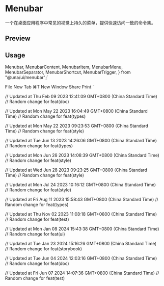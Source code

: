 

<Meta of={MenubarStories} />

<RadixPrimitiveDocsButton name='menubar' />

# Menubar

一个在桌面应用程序中常见的视觉上持久的菜单，提供快速访问一致的命令集。

## Preview

<Canvas of={MenubarStories.Default} />

## Usage

  Menubar,
  MenubarContent,
  MenubarItem,
  MenubarMenu,
  MenubarSeparator,
  MenubarShortcut,
  MenubarTrigger,
} from "@una/ui/menubar";`

  <MenubarMenu>
    <MenubarTrigger>File</MenubarTrigger>
    <MenubarContent>
      <MenubarItem>
        New Tab <MenubarShortcut>⌘T</MenubarShortcut>
      </MenubarItem>
      <MenubarItem>New Window</MenubarItem>
      <MenubarSeparator />
      <MenubarItem>Share</MenubarItem>
      <MenubarSeparator />
      <MenubarItem>Print</MenubarItem>
    </MenubarContent>
  </MenubarMenu>
</Menubar>`

<Source code={importCode} language='ts' dark />
<Source code={usageCode} language='tsx' dark />

// Updated at Thu Feb 09 2023 12:41:09 GMT+0800 (China Standard Time)
// Random change for feat(doc)

// Updated at Mon May 22 2023 16:04:49 GMT+0800 (China Standard Time)
// Random change for feat(types)

// Updated at Mon May 22 2023 09:23:53 GMT+0800 (China Standard Time)
// Random change for feat(style)

// Updated at Tue Jun 13 2023 14:26:06 GMT+0800 (China Standard Time)
// Random change for feat(types)

// Updated at Mon Jun 26 2023 14:08:39 GMT+0800 (China Standard Time)
// Random change for feat(style)

// Updated at Wed Jun 28 2023 09:23:25 GMT+0800 (China Standard Time)
// Random change for feat(style)

// Updated at Mon Jul 24 2023 10:16:12 GMT+0800 (China Standard Time)
// Random change for feat(style)

// Updated at Fri Aug 11 2023 15:58:43 GMT+0800 (China Standard Time)
// Random change for feat(types)

// Updated at Thu Nov 02 2023 11:08:18 GMT+0800 (China Standard Time)
// Random change for feat(test)

// Updated at Mon Jan 08 2024 15:43:38 GMT+0800 (China Standard Time)
// Random change for feat(ui)

// Updated at Tue Jan 23 2024 15:16:26 GMT+0800 (China Standard Time)
// Random change for feat(storybook)

// Updated at Tue Jun 04 2024 12:03:16 GMT+0800 (China Standard Time)
// Random change for feat(doc)

// Updated at Fri Jun 07 2024 14:07:36 GMT+0800 (China Standard Time)
// Random change for feat(test)

